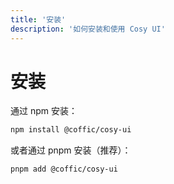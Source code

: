 ```yaml
---
title: '安装'
description: '如何安装和使用 Cosy UI'
---
```


# 安装

通过 npm 安装：

```bash
npm install @coffic/cosy-ui
```

或者通过 pnpm 安装（推荐）：

```bash
pnpm add @coffic/cosy-ui
```

